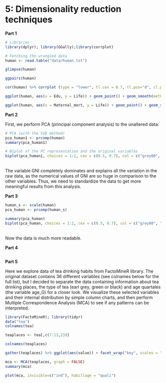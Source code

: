 # 5: Dimensionality reduction techniques

**Part 1**

```r
# Libraries
library(dplyr); library(GGally);library(corrplot)

# Fetching the wrangled data
human <- read.table("data/human.txt")

glimpse(human)

ggpairs(human)

cor(human) %>% corrplot (type = "lower", tl.cex = 0.7, tl.pos="d", cl.pos="r")

ggplot(human, aes(x = Edu, y = Life)) + geom_point() + geom_smooth(method = "lm") + ggtitle("Education equals life?")

ggplot(human, aes(x = Maternal_mort, y = Life)) + geom_point() + geom_smooth(method = "lm") + ggtitle("Maternal mortality does not equal life.")

```

**Part 2**

First, we perform PCA (principal component analysis) to the unaltered data:

```r

# PCA (with the SVD method)
pca_human1 <- prcomp(human)
summary(pca_human1)

# Biplot of the PC representation and the original variables
biplot(pca_human1, choices = 1:2, cex = c(0.5, 0.7), col = c("grey80", "deeppink2"))

```
\
The variable GNI completely dominates and explains all the variation in the raw data, as the numerical values of GNI are so huge in comparison to the other variables. Thus, we need to standardize the data to get more meaningful results from this analysis.


**Part 3**

```r
human_s <- scale(human)
pca_human <- prcomp(human_s)

summary(pca_human)
biplot(pca_human, choices = 1:2, cex = c(0.5, 0.7), col = c("grey80", "deeppink2"))
```
\
Now the data is much more readable.

**Part 4**

```r

```

**Part 5**

Here we explore data of tea drinking habits from FactoMineR library. The original dataset contains 36 different variables (see colnames below for the full list), but I decided to separate the data containing information about tea drinking places, the type of tea (earl grey, green or black) and age quartales (the variable age_G) for a closer look. We visualize these selected variables and their internal distribution by simple column charts, and then perform Multiple Correspondence Analysis (MCA) to see if any patterns can be interpreted. 

```r
library(FactoMineR); library(tidyr)
data("tea")
colnames(tea)

teaplaces <- tea[,c(7:13,23)]

colnames(teaplaces)

gather(teaplaces) %>% ggplot(aes(value)) + facet_wrap("key", scales = "free") + geom_bar() + theme(axis.text.x = element_text(angle = 45, hjust = 1, size = 8))

mca <- MCA(teaplaces, graph = FALSE)
summary(mca)

plot(mca, invisible=c("ind"), habillage = "quali")
```

